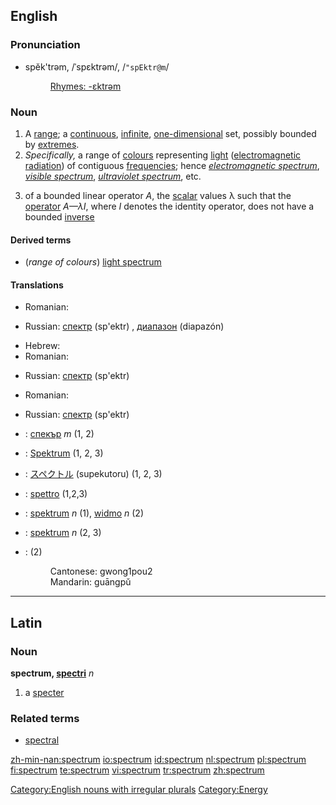 ==English==

===Pronunciation===
*spĕk'trəm, /ˈspɛktrəm/, /<tt>"spEktr@m</tt>/
*:[[Rhymes:English:-ɛktrəm|Rhymes: -ɛktrəm]]

===Noun===
{{en-noun|spectr|a}}

# A [[range]]; a [[continuous]], [[infinite]], [[one-dimensional]] set, possibly bounded by [[extremes]].
# ''Specifically,'' a range of [[colour]]s representing [[light]] ([[electromagnetic radiation]]) of contiguous [[frequency|frequencies]]; hence ''[[electromagnetic spectrum]]'', ''[[visible spectrum]]'', ''[[ultraviolet spectrum]]'', etc.
# {{linearalg}} of a bounded linear operator ''A'', the [[scalar]] values λ such that the [[operator]] ''A—λI'', where ''I'' denotes the identity operator, does not have a bounded [[inverse]]

====Derived terms====
* (''range of colours'') [[light spectrum]]

====Translations====
{{trans-top|range}}
* Romanian: {{t|ro|spectru|n}}
{{trans-mid}}
* Russian: [[спектр]] (sp'ektr) {{m}}, [[диапазон]] (diapazón) {{m}}
{{trans-bottom}}

{{trans-top|range of colors}}
* Hebrew: {{he-translation|ספקטרום|spéktrum}}
* Romanian: {{t|ro|spectru|n}}
{{trans-mid}}
*Russian: [[спектр]] (sp'ektr) {{m}}
{{trans-bottom}}

{{trans-top|set of scalar values}}
* Romanian: {{t|ro|spectru|n}}
{{trans-mid}}
* Russian: [[спектр]] (sp'ektr) {{m}}
{{trans-bottom}}

{{checktrans-top}}
* {{ttbc|Bulgarian}}: [[спекър]] ''m'' (1, 2)
* {{ttbc|German}}: [[Spektrum]] {{n}} (1, 2, 3)
* {{ttbc|Japanese}}: [[スペクトル]] (supekutoru) (1, 2, 3)
* {{ttbc|Italian}}: [[spettro]] {{m}} (1,2,3)
{{trans-mid}}
* {{ttbc|Polish}}: [[spektrum]] ''n'' (1), [[widmo]] ''n'' (2)
* {{ttbc|Swedish}}: [[spektrum]] ''n''  (2, 3)
* {{ttbc|Chinese}}: {{zh-ts|光譜|光谱}} (2)
*: Cantonese: gwong1pou2
*: Mandarin: guāngpǔ 
{{trans-bottom}}

[[Category:English nouns with irregular plurals]]

----

==Latin==

===Noun===
'''spectrum, [[Wiktionary Appendix:Latin second declension|spectri]]''' ''n''

# a [[specter]]

===Related terms===
*[[spectral]]

[[Category:Energy]]

[[zh-min-nan:spectrum]]
[[io:spectrum]]
[[id:spectrum]]
[[nl:spectrum]]
[[pl:spectrum]]
[[fi:spectrum]]
[[te:spectrum]]
[[vi:spectrum]]
[[tr:spectrum]]
[[zh:spectrum]]